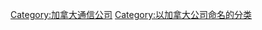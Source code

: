 {{Commonscat|Rogers Communications}}

[[Category:加拿大通信公司|Category:加拿大通信公司]]
[[Category:以加拿大公司命名的分类|Category:以加拿大公司命名的分类]]